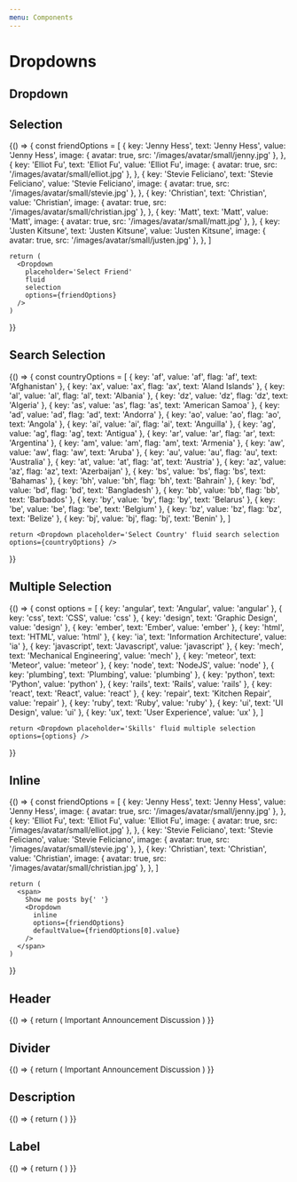 ```yaml
---
menu: Components
---
```


# Dropdowns

## Dropdown 

<Playground>
  <Dropdown text='File'>
    <Dropdown.Menu>
      <Dropdown.Item text='New' />
      <Dropdown.Item text='Open...' description='ctrl + o' />
      <Dropdown.Item text='Save as...' description='ctrl + s' />
      <Dropdown.Item text='Rename' description='ctrl + r' />
      <Dropdown.Item text='Make a copy' />
      <Dropdown.Divider />
      <Dropdown.Item text='Download As...' />
      <Dropdown.Item text='Publish To Web' />
      <Dropdown.Item text='E-mail Collaborators' />
    </Dropdown.Menu>
  </Dropdown>
  
</Playground>

## Selection

<Playground>
  {() => {
    const friendOptions = [
      {
        key: 'Jenny Hess',
        text: 'Jenny Hess',
        value: 'Jenny Hess',
        image: { avatar: true, src: '/images/avatar/small/jenny.jpg' },
      },
      {
        key: 'Elliot Fu',
        text: 'Elliot Fu',
        value: 'Elliot Fu',
        image: { avatar: true, src: '/images/avatar/small/elliot.jpg' },
      },
      {
        key: 'Stevie Feliciano',
        text: 'Stevie Feliciano',
        value: 'Stevie Feliciano',
        image: { avatar: true, src: '/images/avatar/small/stevie.jpg' },
      },
      {
        key: 'Christian',
        text: 'Christian',
        value: 'Christian',
        image: { avatar: true, src: '/images/avatar/small/christian.jpg' },
      },
      {
        key: 'Matt',
        text: 'Matt',
        value: 'Matt',
        image: { avatar: true, src: '/images/avatar/small/matt.jpg' },
      },
      {
        key: 'Justen Kitsune',
        text: 'Justen Kitsune',
        value: 'Justen Kitsune',
        image: { avatar: true, src: '/images/avatar/small/justen.jpg' },
      },
    ]

    return (
      <Dropdown
        placeholder='Select Friend'
        fluid
        selection
        options={friendOptions}
      />
    )
  }}
</Playground>

## Search Selection

<Playground>
  {() => {
    const countryOptions = [
      { key: 'af', value: 'af', flag: 'af', text: 'Afghanistan' },
      { key: 'ax', value: 'ax', flag: 'ax', text: 'Aland Islands' },
      { key: 'al', value: 'al', flag: 'al', text: 'Albania' },
      { key: 'dz', value: 'dz', flag: 'dz', text: 'Algeria' },
      { key: 'as', value: 'as', flag: 'as', text: 'American Samoa' },
      { key: 'ad', value: 'ad', flag: 'ad', text: 'Andorra' },
      { key: 'ao', value: 'ao', flag: 'ao', text: 'Angola' },
      { key: 'ai', value: 'ai', flag: 'ai', text: 'Anguilla' },
      { key: 'ag', value: 'ag', flag: 'ag', text: 'Antigua' },
      { key: 'ar', value: 'ar', flag: 'ar', text: 'Argentina' },
      { key: 'am', value: 'am', flag: 'am', text: 'Armenia' },
      { key: 'aw', value: 'aw', flag: 'aw', text: 'Aruba' },
      { key: 'au', value: 'au', flag: 'au', text: 'Australia' },
      { key: 'at', value: 'at', flag: 'at', text: 'Austria' },
      { key: 'az', value: 'az', flag: 'az', text: 'Azerbaijan' },
      { key: 'bs', value: 'bs', flag: 'bs', text: 'Bahamas' },
      { key: 'bh', value: 'bh', flag: 'bh', text: 'Bahrain' },
      { key: 'bd', value: 'bd', flag: 'bd', text: 'Bangladesh' },
      { key: 'bb', value: 'bb', flag: 'bb', text: 'Barbados' },
      { key: 'by', value: 'by', flag: 'by', text: 'Belarus' },
      { key: 'be', value: 'be', flag: 'be', text: 'Belgium' },
      { key: 'bz', value: 'bz', flag: 'bz', text: 'Belize' },
      { key: 'bj', value: 'bj', flag: 'bj', text: 'Benin' },
    ]

    return <Dropdown placeholder='Select Country' fluid search selection options={countryOptions} />
  }}
</Playground>

## Multiple Selection

<Playground>
  {() => {
    const options = [
      { key: 'angular', text: 'Angular', value: 'angular' },
      { key: 'css', text: 'CSS', value: 'css' },
      { key: 'design', text: 'Graphic Design', value: 'design' },
      { key: 'ember', text: 'Ember', value: 'ember' },
      { key: 'html', text: 'HTML', value: 'html' },
      { key: 'ia', text: 'Information Architecture', value: 'ia' },
      { key: 'javascript', text: 'Javascript', value: 'javascript' },
      { key: 'mech', text: 'Mechanical Engineering', value: 'mech' },
      { key: 'meteor', text: 'Meteor', value: 'meteor' },
      { key: 'node', text: 'NodeJS', value: 'node' },
      { key: 'plumbing', text: 'Plumbing', value: 'plumbing' },
      { key: 'python', text: 'Python', value: 'python' },
      { key: 'rails', text: 'Rails', value: 'rails' },
      { key: 'react', text: 'React', value: 'react' },
      { key: 'repair', text: 'Kitchen Repair', value: 'repair' },
      { key: 'ruby', text: 'Ruby', value: 'ruby' },
      { key: 'ui', text: 'UI Design', value: 'ui' },
      { key: 'ux', text: 'User Experience', value: 'ux' },
    ]

    return <Dropdown placeholder='Skills' fluid multiple selection options={options} />
  }}
</Playground>

## Inline

<Playground>
  {() => {
    const friendOptions = [
      {
        key: 'Jenny Hess',
        text: 'Jenny Hess',
        value: 'Jenny Hess',
        image: { avatar: true, src: '/images/avatar/small/jenny.jpg' },
      },
      {
        key: 'Elliot Fu',
        text: 'Elliot Fu',
        value: 'Elliot Fu',
        image: { avatar: true, src: '/images/avatar/small/elliot.jpg' },
      },
      {
        key: 'Stevie Feliciano',
        text: 'Stevie Feliciano',
        value: 'Stevie Feliciano',
        image: { avatar: true, src: '/images/avatar/small/stevie.jpg' },
      },
      {
        key: 'Christian',
        text: 'Christian',
        value: 'Christian',
        image: { avatar: true, src: '/images/avatar/small/christian.jpg' },
      },
    ]

    return (
      <span>
        Show me posts by{' '}
        <Dropdown
          inline
          options={friendOptions}
          defaultValue={friendOptions[0].value}
        />
      </span>
    )
  }}
</Playground>

## Header

<Playground>
  {() => {
    return (
      <Dropdown text='Filter' inline>
        <Dropdown.Menu>
          <Dropdown.Header icon='tags' content='Filter by tag' />
          <Dropdown.Item>Important</Dropdown.Item>
          <Dropdown.Item>Announcement</Dropdown.Item>
          <Dropdown.Item>Discussion</Dropdown.Item>
        </Dropdown.Menu>
      </Dropdown>
    )
  }}
</Playground>

## Divider

<Playground>
  {() => {
    return (
      <Dropdown text='Filter' inline>
        <Dropdown.Menu>
          <Dropdown.Header icon='tags' content='Filter by tag' />
          <Dropdown.Divider />
          <Dropdown.Item>Important</Dropdown.Item>
          <Dropdown.Item>Announcement</Dropdown.Item>
          <Dropdown.Item>Discussion</Dropdown.Item>
        </Dropdown.Menu>
      </Dropdown>
    )
  }}
</Playground>

## Description

<Playground>
  {() => {
    return (
      <Dropdown text='Show Description' inline>
        <Dropdown.Menu>
          <Dropdown.Header icon='tags' content='Filter by tag' />
          <Dropdown.Divider />
          <Dropdown.Item description='2 new' text='Important Things' />
          <Dropdown.Item description='10 new' text='Hopper' />
          <Dropdown.Item description='5 new' text='Discussion' />
        </Dropdown.Menu>
      </Dropdown>
    )
  }}
</Playground>

## Label

<Playground>
  {() => {
    return (
      <Dropdown text='Show Labels' inline>
        <Dropdown.Menu>
          <Dropdown.Header icon='tags' content='Filter by tag' />
          <Dropdown.Divider />
          <Dropdown.Item
            label={{ color: 'red', empty: true, circular: true }}
            text='Important'
          />
          <Dropdown.Item
            label={{ color: 'blue', empty: true, circular: true }}
            text='Announcement'
          />
          <Dropdown.Item
            label={{ color: 'black', empty: true, circular: true }}
            text='Discussion'
          />
        </Dropdown.Menu>
      </Dropdown>
    )
  }}
</Playground>


